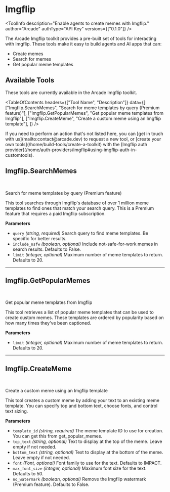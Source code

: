 # Imgflip


<ToolInfo
  description="Enable agents to create memes with Imgflip."
  author="Arcade"
  authType="API Key"
  versions={["0.1.0"]}
/>

<Badges repo="arcadeai/arcade_imgflip" />

The Arcade Imgflip toolkit provides a pre-built set of tools for interacting with Imgflip. These tools make it easy to build agents and AI apps that can:

- Create memes
- Search for memes
- Get popular meme templates

## Available Tools

These tools are currently available in the Arcade Imgflip toolkit.

<TableOfContents
  headers={["Tool Name", "Description"]}
  data={[
    ["Imgflip.SearchMemes", "Search for meme templates by query (Premium feature)"],
    ["Imgflip.GetPopularMemes", "Get popular meme templates from Imgflip"],
    ["Imgflip.CreateMeme", "Create a custom meme using an Imgflip template"],
  ]}
/>

<Tip>
  If you need to perform an action that's not listed here, you can [get in touch
  with us](mailto:contact@arcade.dev) to request a new tool, or [create your
  own tools](/home/build-tools/create-a-toolkit) with the [Imgflip auth
  provider](/home/auth-providers/imgflip#using-imgflip-auth-in-customtools).
</Tip>

## Imgflip.SearchMemes

<br />
<TabbedCodeBlock
  tabs={[
    {
      label: "Call the Tool with User Authorization",
      content: {
        Python: [
          "/examples/integrations/mcp-servers/imgflip/search_memes_example_call_tool.py",
        ],
        JavaScript: [
          "/examples/integrations/mcp-servers/imgflip/search_memes_example_call_tool.js",
        ],
      },
    }
  ]}
/>

Search for meme templates by query (Premium feature)

This tool searches through Imgflip's database of over 1 million meme templates
to find ones that match your search query. This is a Premium feature that
requires a paid Imgflip subscription.

**Parameters**

- `query` _(string, required)_ Search query to find meme templates. Be specific for better results.
- `include_nsfw` _(boolean, optional)_ Include not-safe-for-work memes in search results. Defaults to False.
- `limit` _(integer, optional)_ Maximum number of meme templates to return. Defaults to 20.

---

## Imgflip.GetPopularMemes

<br />
<TabbedCodeBlock
  tabs={[
    {
      label: "Call the Tool with User Authorization",
      content: {
        Python: [
          "/examples/integrations/mcp-servers/imgflip/get_popular_memes_example_call_tool.py",
        ],
        JavaScript: [
          "/examples/integrations/mcp-servers/imgflip/get_popular_memes_example_call_tool.js",
        ],
      },
    }
  ]}
/>

Get popular meme templates from Imgflip

This tool retrieves a list of popular meme templates that can be used
to create custom memes. These templates are ordered by popularity
based on how many times they've been captioned.

**Parameters**

- `limit` _(integer, optional)_ Maximum number of meme templates to return. Defaults to 20.

---

## Imgflip.CreateMeme

<br />
<TabbedCodeBlock
  tabs={[
    {
      label: "Call the Tool with User Authorization",
      content: {
        Python: [
          "/examples/integrations/mcp-servers/imgflip/create_meme_example_call_tool.py",
        ],
        JavaScript: [
          "/examples/integrations/mcp-servers/imgflip/create_meme_example_call_tool.js",
        ],
      },
    }
  ]}
/>

Create a custom meme using an Imgflip template

This tool creates a custom meme by adding your text to an existing
meme template. You can specify top and bottom text, choose fonts,
and control text sizing.

**Parameters**

- `template_id` _(string, required)_ The meme template ID to use for creation. You can get this from get_popular_memes.
- `top_text` _(string, optional)_ Text to display at the top of the meme. Leave empty if not needed.
- `bottom_text` _(string, optional)_ Text to display at the bottom of the meme. Leave empty if not needed.
- `font` _(Font, optional)_ Font family to use for the text. Defaults to IMPACT.
- `max_font_size` _(integer, optional)_ Maximum font size for the text. Defaults to 50.
- `no_watermark` _(boolean, optional)_ Remove the Imgflip watermark (Premium feature). Defaults to False.

<ToolFooter pipPackageName="arcade_imgflip" />
